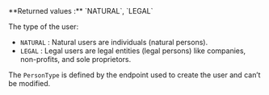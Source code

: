<ResponseField name="PersonType" type="string">
  **Returned values :** `NATURAL`, `LEGAL`

  The type of the user:

  - `NATURAL` : Natural users are individuals (natural persons).
  - `LEGAL` : Legal users are legal entities (legal persons) like companies, non-profits, and sole proprietors.

  The `PersonType` is defined by the endpoint used to create the user and can’t be modified.
</ResponseField>